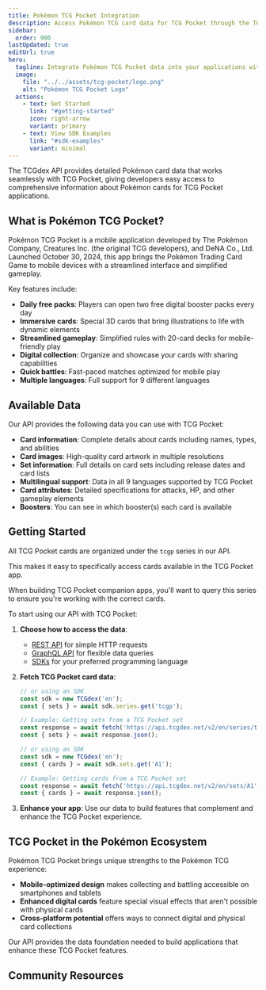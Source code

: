 ```yaml
---
title: Pokémon TCG Pocket Integration
description: Access Pokémon TCG card data for TCG Pocket through the TCGdex API
sidebar:
  order: 900
lastUpdated: true
editUrl: true
hero:
  tagline: Integrate Pokémon TCG Pocket data into your applications with ease
  image:
    file: "../../assets/tcg-pocket/logo.png"
    alt: "Pokémon TCG Pocket Logo"
  actions:
    - text: Get Started
      link: "#getting-started"
      icon: right-arrow
      variant: primary
    - text: View SDK Examples
      link: "#sdk-examples"
      variant: minimal
---
```


The TCGdex API provides detailed Pokémon card data that works seamlessly with TCG Pocket, giving developers easy access to comprehensive information about Pokémon cards for TCG Pocket applications.

## What is Pokémon TCG Pocket?

Pokémon TCG Pocket is a mobile application developed by The Pokémon Company, Creatures Inc. (the original TCG developers), and DeNA Co., Ltd. Launched October 30, 2024, this app brings the Pokémon Trading Card Game to mobile devices with a streamlined interface and simplified gameplay.

Key features include:

- **Daily free packs**: Players can open two free digital booster packs every day
- **Immersive cards**: Special 3D cards that bring illustrations to life with dynamic elements
- **Streamlined gameplay**: Simplified rules with 20-card decks for mobile-friendly play
- **Digital collection**: Organize and showcase your cards with sharing capabilities
- **Quick battles**: Fast-paced matches optimized for mobile play
- **Multiple languages**: Full support for 9 different languages

## Available Data

Our API provides the following data you can use with TCG Pocket:

- **Card information**: Complete details about cards including names, types, and abilities
- **Card images**: High-quality card artwork in multiple resolutions
- **Set information**: Full details on card sets including release dates and card lists
- **Multilingual support**: Data in all 9 languages supported by TCG Pocket
- **Card attributes**: Detailed specifications for attacks, HP, and other gameplay elements
- **Boosters**: You can see in which booster(s) each card is available

## Getting Started

All TCG Pocket cards are organized under the `tcgp` series in our API.

This makes it easy to specifically access cards available in the TCG Pocket app.

When building TCG Pocket companion apps, you'll want to query this series to ensure you're working with the correct cards.

To start using our API with TCG Pocket:

1. **Choose how to access the data**:
   - [REST API](/rest) for simple HTTP requests
   - [GraphQL API](/graphql) for flexible data queries
   - [SDKs](/sdks) for your preferred programming language

2. **Fetch TCG Pocket card data**:
   ```javascript
   // or using an SDK
   const sdk = new TCGdex('en');
   const { sets } = await sdk.series.get('tcgp');

   // Example: Getting sets from a TCG Pocket set
   const response = await fetch('https://api.tcgdex.net/v2/en/series/tcgp');
   const { sets } = await response.json();
   ```

   ```javascript
   // or using an SDK
   const sdk = new TCGdex('en');
   const { cards } = await sdk.sets.get('A1');

   // Example: Getting cards from a TCG Pocket set
   const response = await fetch('https://api.tcgdex.net/v2/en/sets/A1');
   const { cards } = await response.json();
   ```

3. **Enhance your app**:
   Use our data to build features that complement and enhance the TCG Pocket experience.

## TCG Pocket in the Pokémon Ecosystem

Pokémon TCG Pocket brings unique strengths to the Pokémon TCG experience:

- **Mobile-optimized design** makes collecting and battling accessible on smartphones and tablets
- **Enhanced digital cards** feature special visual effects that aren't possible with physical cards
- **Cross-platform potential** offers ways to connect digital and physical card collections

Our API provides the data foundation needed to build applications that enhance these TCG Pocket features.

## Community Resources

<CardGrid>
  <LinkCard
    href="/sdks"
    title="SDKs"
    description="Use our official SDK implementations to streamline your integration"
  />
  <LinkCard
    href="https://discord.gg/NehYTAhsZE"
    title="Join our Discord"
    description="Get help with your TCG Pocket integration from our community"
  />
  <LinkCard
    href="/rest/filtering-sorting-pagination"
    title="Advanced Filtering"
    description="Learn how to filter API results for specific TCG Pocket needs"
  />
</CardGrid>

